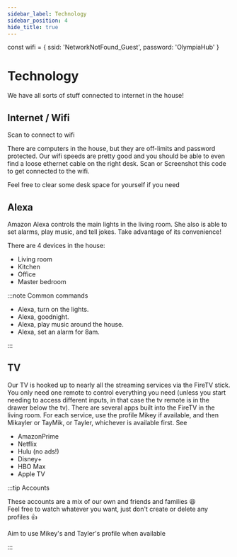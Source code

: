 ```yaml
---
sidebar_label: Technology
sidebar_position: 4
hide_title: true
---
```

const wifi = {
  ssid: 'NetworkNotFound_Guest',
  password: 'OlympiaHub'
}




# Technology

We have all sorts of stuff connected to internet in the house!

## Internet / Wifi

Scan to connect to wifi

There are computers in the house, but they are off-limits and password protected. Our wifi speeds are pretty good and you should be able to even find a loose ethernet cable on the right desk. Scan or Screenshot this code to get connected to the wifi.
<WifiQRCode ssid={wifi.ssid} password={wifi.password} />



Feel free to clear some desk space for yourself if you need


## Alexa

Amazon Alexa controls the main lights in the living room. She also is able to set alarms, play music, and tell jokes. Take advantage of its convenience!

There are 4 devices in the house:

- Living room
- Kitchen
- Office
- Master bedroom

:::note Common commands

- Alexa, turn on the lights.
- Alexa, goodnight.
- Alexa, play music around the house.
- Alexa, set an alarm for 8am.

:::

## TV

Our TV is hooked up to nearly all the streaming services via the FireTV stick. You only need one remote to control everything you need (unless you start needing to access different inputs, in that case the tv remote is in the drawer below the tv).
There are several apps built into the FireTV in the living room.
For each service, use the profile Mikey if available, and then Mikayler or TayMik, or Tayler, whichever is available first. See

- AmazonPrime
- Netflix
- Hulu (no ads!)
- Disney+
- HBO Max
- Apple TV

:::tip Accounts

These accounts are a mix of our own and friends and families :laughing:  
Feel free to watch whatever you want, just don't create or delete any profiles :thumbsup:

Aim to use Mikey's and Tayler's profile when available

:::
